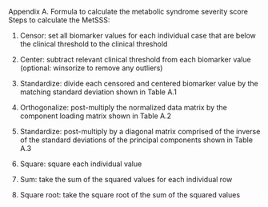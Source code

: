 
Appendix A. Formula to calculate the metabolic syndrome severity score
Steps to calculate the MetSSS:

1) Censor: set all biomarker values for each individual case that are below the clinical threshold to the clinical threshold

2) Center: subtract relevant clinical threshold from each biomarker value (optional: winsorize to remove any outliers)

3) Standardize: divide each censored and centered biomarker value by the matching standard deviation shown in Table A.1

4) Orthogonalize: post-multiply the normalized data matrix by the component loading matrix shown in Table A.2

5) Standardize: post-multiply by a diagonal matrix comprised of the inverse of the standard deviations of the principal components shown in Table A.3

6) Square: square each individual value

7) Sum: take the sum of the squared values for each individual row

8) Square root: take the square root of the sum of the squared values